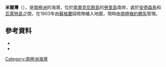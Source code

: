 {{coord|60|46|S|44|35|W|source:GNIS|display=title}}

'''米爾灣'''（{{lang-en|Mill Cove, Antarctica}}），是[[南極洲|南極洲]]的海灣，位於[[南奧克尼群島|南奧克尼群島]]的[[勞里島|勞里島]]南岸，處於[[安德森角|安德森角]]和[[瓦萊特島|瓦萊特島]]之間，在1903年由[[蘇格蘭|蘇格蘭]]探險隊繪入地圖，現時由[[南極條約體系|南極條約體系]]管理。

==參考資料==
*{{cite gnis | type = antarid | id = 9982| name = Mill Cove | accessdate = 2013-09-25}}
*{{usgs-gazetteer|id=9982}}

{{Antarctica-geo-stub}}
[[Category:南極洲海灣|Category:南極洲海灣]]